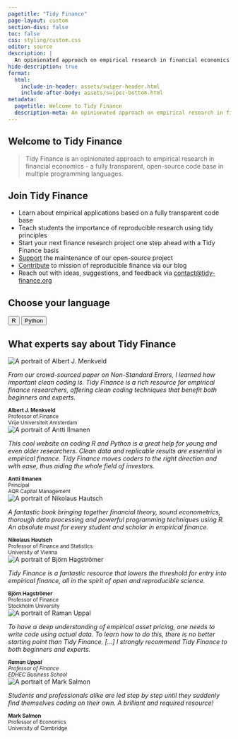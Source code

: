 ```yaml
---
pagetitle: "Tidy Finance"
page-layout: custom
section-divs: false
toc: false
css: styling/custom.css
editor: source
description: | 
  An opinionated approach on empirical research in financial economics.
hide-description: true 
format: 
  html:
    include-in-header: assets/swiper-header.html
    include-after-body: assets/swiper-bottom.html
metadata:
  pagetitle: Welcome to Tidy Finance
  description-meta: An opinionated approach on empirical research in financial economics using the programming languages R and Python.
--- 
```


::: {.content-block}

# Welcome to Tidy Finance  

> Tidy Finance is an opinionated approach to empirical research in financial economics - a fully transparent, open-source code base in multiple programming languages.

## Join Tidy Finance

- Learn about empirical applications based on a fully transparent code base
- Teach students the importance of reproducible research using tidy principles
- Start your next finance research project one step ahead with a Tidy Finance basis
- [Support](support.qmd) the maintenance of our open-source project
- [Contribute](contribute.qmd) to mission of reproducible finance via our blog
- Reach out with ideas, suggestions, and feedback via [contact\@tidy-finance.org](mailto:contact@tidy-finance.org)

## Choose your language

::: {.center}
<button class="btn-action-r" onclick="window.location.href='r/index.html';">
  R
</button>
<button class="btn-action-python" onclick="window.location.href='python/index.html';">
  Python
</button>
:::

## What experts say about Tidy Finance
 
```{=html}
<!-- Slider main container -->
<div class="swiper">
  <!-- Additional required wrapper -->
  <div class="swiper-wrapper">
    <!-- Slides -->
    <div class="swiper-slide">
      <div class="image-quote">
        <img src="images/quotes/albert_j_menkveld.jpeg" alt="A portrait of Albert J. Menkveld">
      </div>
      <p><i>From our crowd-sourced paper on Non-Standard Errors, I learned how important clean coding is. Tidy Finance is a rich resource for empirical finance researchers, offering clean coding techniques that benefit both beginners and experts.</i></p>
      <small><b>Albert J. Menkveld</b><br>Professor of Finance<br>Vrije Universiteit Amsterdam</small>
    </div>
     <div class="swiper-slide">
      <div class="image-quote">
        <img src="images/quotes/antti_ilmanen.jpeg" alt="A portrait of Antti Ilmanen">
      </div>
      <p><i>This cool website on coding R and Python is a great help for young and even older researchers. Clean data and replicable results are essential in empirical finance. Tidy Finance moves coders to the right direction and with ease, thus aiding the whole field of investors.</i></p>
      <small><b>Antti Ilmanen</b><br>Principal<br>AQR Capital Management</small>
    </div>
    <div class="swiper-slide">
      <div class="image-quote">
        <img src="images/quotes/nikolaus_hautsch.jpeg" alt="A portrait of Nikolaus Hautsch">
      </div>
      <p><i>A fantastic book bringing together financial theory, sound econometrics, thorough data processing and powerful programming techniques using R. An absolute must for every student and scholar in empirical finance.</i></p>
      <small><b>Nikolaus Hautsch</b><br>Professor of Finance and Statistics<br>University of Vienna</small>
    </div>
    <div class="swiper-slide">
      <div class="image-quote">
        <img src="images/quotes/bjoern_hagstroemer.jpeg" alt="A portrait of Björn Hagströmer">
      </div>
      <p><i>Tidy Finance is a fantastic resource that lowers the threshold for entry into empirical finance, all in the spirit of open and reproducible science.</i></p>
      <small><b>Björn Hagströmer</b><br>Professor of Finance<br>Stockholm University</small>
    </div>
    <div class="swiper-slide">
      <div class="image-quote">
        <img src="images/quotes/raman_uppal.jpeg" alt="A portrait of Raman Uppal">
      </div>
      <p><i>To have a deep understanding of empirical asset pricing, one needs to write code using actual data. To learn how to do this, there is no better starting point than Tidy Finance. [...] I strongly recommend Tidy Finance to both beginners and experts.</p>
      <small><b>Raman Uppal</b><br>Professor of Finance<br>EDHEC Business School</i></small>
    </div>
    <div class="swiper-slide">
      <div class="image-quote">
        <img src="images/quotes/mark_salmon.jpeg" alt="A portrait of Mark Salmon">
      </div>
      <p><i>Students and professionals alike are led step by step until they suddenly find themselves coding on their own. A brilliant and required resource!</i></p>
      <small><b>Mark Salmon</b><br>Professor of Economics<br>University of Cambridge </small>
    </div>
  </div>

  <!-- Pagination buttons -->
  <div class="swiper-button-prev"></div>
  <div class="swiper-button-next"></div>
   
</div>
```

:::

